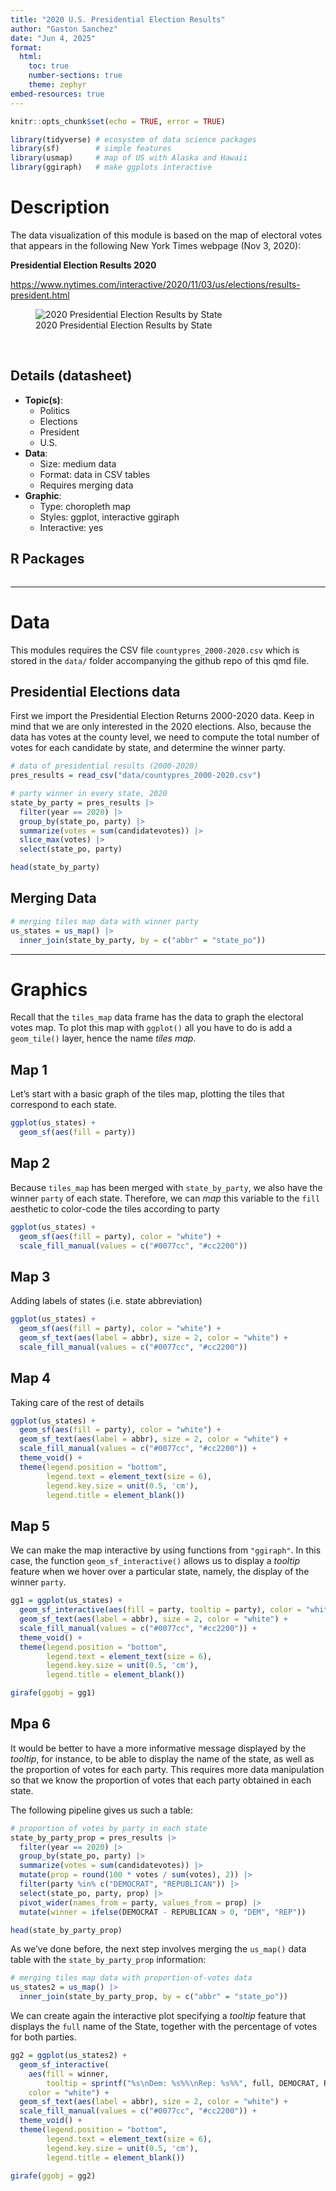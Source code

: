 ```yaml
---
title: "2020 U.S. Presidential Election Results"
author: "Gaston Sanchez"
date: "Jun 4, 2025"
format: 
  html:
    toc: true
    number-sections: true
    theme: zephyr
embed-resources: true
---
```


```r
knitr::opts_chunk$set(echo = TRUE, error = TRUE)
```


```r
library(tidyverse) # ecosystem of data science packages
library(sf)        # simple features
library(usmap)     # map of US with Alaska and Hawaii
library(ggiraph)   # make ggplots interactive
```


# Description

The data visualization of this module is based on the map of electoral votes 
that appears in the following New York Times webpage (Nov 3, 2020):

__Presidential Election Results 2020__

<https://www.nytimes.com/interactive/2020/11/03/us/elections/results-president.html>

![2020 Presidential Election Results by State](source/presidential-elections-map-states-2020.png)


\

## Details (datasheet)

- __Topic(s)__: 
  + Politics 
  + Elections
  + President
  + U.S.
- __Data__:
  + Size: medium data
  + Format: data in CSV tables
  + Requires merging data
- __Graphic__:
  + Type: choropleth map
  + Styles: ggplot, interactive ggiraph 
  + Interactive: yes


## R Packages

```r
```


-----


# Data

This modules requires the CSV file `countypres_2000-2020.csv` which is 
stored in the `data/` folder accompanying the github repo of this qmd file.


## Presidential Elections data

First we import the Presidential Election Returns 2000-2020 data.
Keep in mind that we are only interested in the 2020 elections. Also, because
the data has votes at the county level, we need to compute the total number of
votes for each candidate by state, and determine the winner party.

```r
# data of presidential results (2000-2020)
pres_results = read_csv("data/countypres_2000-2020.csv")

# party winner in every state, 2020
state_by_party = pres_results |> 
  filter(year == 2020) |> 
  group_by(state_po, party) |>
  summarize(votes = sum(candidatevotes)) |> 
  slice_max(votes) |> 
  select(state_po, party)

head(state_by_party)
```


## Merging Data

```r
# merging tiles map data with winner party
us_states = us_map() |> 
  inner_join(state_by_party, by = c("abbr" = "state_po"))
```


-----


# Graphics

Recall that the `tiles_map` data frame has the data to graph the electoral 
votes map. To plot this map with `ggplot()` all you have to do is add a 
`geom_tile()` layer, hence the name _tiles map_.


## Map 1

Let's start with a basic graph of the tiles map, plotting the tiles that 
correspond to each state.

```r
ggplot(us_states) +
  geom_sf(aes(fill = party))
```


## Map 2

Because `tiles_map` has been merged with `state_by_party`, we also have the
winner `party` of each state. Therefore, we can _map_ this variable to the
`fill` aesthetic to color-code the tiles according to party

```r
ggplot(us_states) +
  geom_sf(aes(fill = party), color = "white") +
  scale_fill_manual(values = c("#0077cc", "#cc2200"))
```


## Map 3

Adding labels of states (i.e. state abbreviation)

```r
ggplot(us_states) +
  geom_sf(aes(fill = party), color = "white") +
  geom_sf_text(aes(label = abbr), size = 2, color = "white") +
  scale_fill_manual(values = c("#0077cc", "#cc2200"))
```



## Map 4

Taking care of the rest of details

```r
ggplot(us_states) +
  geom_sf(aes(fill = party), color = "white") +
  geom_sf_text(aes(label = abbr), size = 2, color = "white") +
  scale_fill_manual(values = c("#0077cc", "#cc2200")) +
  theme_void() +
  theme(legend.position = "bottom",
        legend.text = element_text(size = 6),
        legend.key.size = unit(0.5, 'cm'),
        legend.title = element_blank())
```


## Map 5

We can make the map interactive by using functions from `"ggiraph"`. In this
case, the function `geom_sf_interactive()` allows us to display a _tooltip_
feature when we hover over a particular state, namely, the display of the 
winner `party`.

```r
gg1 = ggplot(us_states) +
  geom_sf_interactive(aes(fill = party, tooltip = party), color = "white") +
  geom_sf_text(aes(label = abbr), size = 2, color = "white") +
  scale_fill_manual(values = c("#0077cc", "#cc2200")) +
  theme_void() +
  theme(legend.position = "bottom",
        legend.text = element_text(size = 6),
        legend.key.size = unit(0.5, 'cm'),
        legend.title = element_blank())

girafe(ggobj = gg1)
```


## Mpa 6

It would be better to have a more informative message displayed by the _tooltip_,
for instance, to be able to display the name of the state, as well as the 
proportion of votes for each party. This requires more data manipulation so
that we know the proportion of votes that each party obtained in each state.

The following pipeline gives us such a table:

```r
# proportion of votes by party in each state
state_by_party_prop = pres_results |> 
  filter(year == 2020) |> 
  group_by(state_po, party) |>
  summarize(votes = sum(candidatevotes)) |> 
  mutate(prop = round(100 * votes / sum(votes), 2)) |> 
  filter(party %in% c("DEMOCRAT", "REPUBLICAN")) |> 
  select(state_po, party, prop) |> 
  pivot_wider(names_from = party, values_from = prop) |> 
  mutate(winner = ifelse(DEMOCRAT - REPUBLICAN > 0, "DEM", "REP"))

head(state_by_party_prop)
```


As we've done before, the next step involves merging the `us_map()` data
table with the `state_by_party_prop` information:

```r
# merging tiles map data with proportion-of-votes data
us_states2 = us_map() |> 
  inner_join(state_by_party_prop, by = c("abbr" = "state_po"))
```


We can create again the interactive plot specifying a _tooltip_ feature that
displays the `full` name of the State, together with the percentage of votes
for both parties.

```r
gg2 = ggplot(us_states2) +
  geom_sf_interactive(
    aes(fill = winner, 
        tooltip = sprintf("%s\nDem: %s%%\nRep: %s%%", full, DEMOCRAT, REPUBLICAN)), 
    color = "white") +
  geom_sf_text(aes(label = abbr), size = 2, color = "white") +
  scale_fill_manual(values = c("#0077cc", "#cc2200")) +
  theme_void() +
  theme(legend.position = "bottom",
        legend.text = element_text(size = 6),
        legend.key.size = unit(0.5, 'cm'),
        legend.title = element_blank())

girafe(ggobj = gg2)
```

